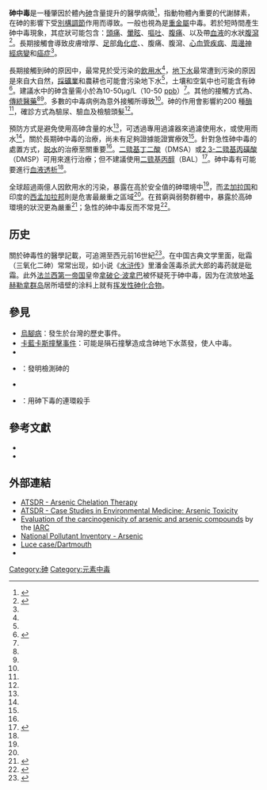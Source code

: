 {{Infobox medical condition
| name = 砷中毒<br/>Arsenic poisoning
| synonyms = Arsenic toxicity, arsenic overdose
| image = Arsenic contamination areas.jpg
| image_size = 325px
| caption = 地下水中砷含量高的地區
| field = [[毒理學|毒理學]]
| symptoms = 急性：[[嘔吐|嘔吐]]、[[腹痛|腹痛]]、水狀[[腹瀉|腹瀉]]<ref name="Rat2003" /><br/>慢性：皮膚增厚、皮膚顏色變深、癌症<ref name="Rat2003" />
| onset = 
| duration = 
| causes = [[砷|砷]]<ref name="Rat2003" />
| risks = 
| diagnosis = 驗尿、驗血及檢驗頭髮<ref name="Rat2003" />
| differential = 
| prevention = 避免使用高砷含量的水<ref name="Rat2003" />
| treatment = [[二巯基丁二酸|二巯基丁二酸]], [[2,3-二巯基丙磺酸|2,3-二巯基丙磺酸]]<ref name="An2016" />
| medication = 
| frequency = 超過二億人<ref name="EH2013" />
| deaths = 
}}
{{medical}}
<!-- 定義及症狀 -->
'''砷中毒'''是一種肇因於體內[[砷|砷]]含量提升的醫學病徵<ref name="Va2007">{{Cite journal|title=Arsenic neurotoxicity — A review|url=http://journals.sagepub.com/doi/10.1177/0960327107084539|last=Vahidnia|first=A.|last2=van der Voet|first2=G.B.|date=2007-10|journal=Human & Experimental Toxicology|issue=10|doi=10.1177/0960327107084539|volume=26|pages=823–832|language=en|issn=0960-3271|pmid=18025055|last3=de Wolff|first3=F.A.|access-date=2020-11-01|archive-date=2021-04-11|archive-url=https://web.archive.org/web/20210411001614/https://journals.sagepub.com/doi/10.1177/0960327107084539|dead-url=no}}</ref>，指動物體內重要的代謝酵素，在砷的影響下受[[別構調節|別構調節]]作用而導致。一般也視為是[[有毒重金屬|重金屬]]中毒。若於短時間產生砷中毒現象，其症狀可能包含：[[頭痛|頭痛]]、[[暈眩|暈眩]]、[[嘔吐|嘔吐]]、[[腹痛|腹痛]]、{{le|腦病變|Encephalopathy}}以及帶[[血|血液]]的水狀[[腹瀉|腹瀉]]<ref name="Rat2003">{{Cite journal|title=Acute and chronic arsenic toxicity|url=https://pmj.bmj.com/lookup/doi/10.1136/pmj.79.933.391|last=Ratnaike|first=R N|date=2003-07-01|journal=Postgraduate Medical Journal|issue=933|doi=10.1136/pmj.79.933.391|volume=79|pages=391–396|language=en|issn=0032-5473|pmc=PMC1742758|pmid=12897217}}</ref>。長期接觸會導致皮膚增厚、[[足|足]]部[[角化症|角化症]]、{{le|黑色素沉澱|Hyperpigmentation}}、腹痛、腹瀉、[[心血管疾病|心血管疾病]]、[[周邊神經病變|周邊神經病變]]和[[癌症|癌症]]<ref name="Rat2003" />。

<!-- 病因及診斷 -->
長期接觸到砷的原因中，最常見於受污染的[[飲用水|飲用水]]<ref name=EH2013/>，[[地下水|地下水]]最常遭到污染的原因是來自大自然，[[採礦|採礦業]]和農耕也可能會污染地下水<ref name="Rat2003" />，土壤和空氣中也可能含有砷<ref name="Hug2011">{{Cite journal|title=Arsenic Exposure and Toxicology: A Historical Perspective|url=https://academic.oup.com/toxsci/article/1685876/Arsenic|last=Hughes|first=Michael F.|last2=Beck|first2=Barbara D.|date=2011-10|journal=Toxicological Sciences|issue=2|doi=10.1093/toxsci/kfr184|volume=123|pages=305–332|language=en|issn=1096-6080|pmc=PMC3179678|pmid=21750349|last3=Chen|first3=Yu|last4=Lewis|first4=Ari S.|last5=Thomas|first5=David J.|access-date=2020-11-01|archive-date=2022-01-12|archive-url=https://web.archive.org/web/20220112013855/https://academic.oup.com/toxsci/article/1685876/Arsenic|dead-url=no}}</ref>。建議水中的砷含量需小於為10-50µg/L（10-50 [[ppb|ppb]]）<ref name="Rat2003" />。其他的接觸方式為{{le|有害廢棄物|toxic waste sites}}、[[傳統醫藥|傳統醫藥]]<ref name="Rat2003" /><ref name=EH2013/>。多數的中毒病例為意外接觸所導致<ref name="Rat2003" />。砷的作用會影響約200 種[[酶|酶]]<ref name="Rat2003" />，確診方式為驗尿、驗血及檢驗頭髮<ref name="Rat2003" />。

<!-- 治療 -->
預防方式是避免使用高砷含量的水<ref name="Rat2003" />，可透過專用過濾器來過濾使用水，或使用雨水<ref name="Rat2003" />，關於長期砷中毒的治療，尚未有足夠證據能證實療效<ref name="Rat2003" />。針對急性砷中毒的處置方式，[[脱水|脱水]]的治療至關重要<ref name="Va2007" />。[[二巰基丁二酸|二巰基丁二酸]]（DMSA）或[[2,3-二巰基丙磺酸|2,3-二巰基丙磺酸]]（DMSP）可用來進行治療；但不建議使用[[二巰基丙醇|二巰基丙醇]]（BAL）<ref name="An2016">{{Cite journal|title=A review of pitfalls and progress in chelation treatment of metal poisonings|url=https://linkinghub.elsevier.com/retrieve/pii/S0946672X16300311|last=Andersen|first=Ole|last2=Aaseth|first2=Jan|date=2016-12|journal=Journal of Trace Elements in Medicine and Biology|doi=10.1016/j.jtemb.2016.03.013|volume=38|pages=74–80|language=en|pmid=27150911|hdl=11250/2430866|access-date=2020-11-01|archive-date=2019-05-05|archive-url=https://web.archive.org/web/20190505191720/https://linkinghub.elsevier.com/retrieve/pii/S0946672X16300311|dead-url=no}}</ref>。砷中毒有可能要進行[[血液透析|血液透析]]<ref name="Va2007" />。

<!-- 歷史和文化 -->
全球超過兩億人因飲用水的污染，暴露在高於安全值的砷環境中<ref name=EH2013/>，而[[孟加拉国|孟加拉国]]和印度的[[西孟加拉邦|西孟加拉邦]]則是危害最嚴重之區域<ref name=EH2013/>。在貧窮與弱勢群體中，暴露於高砷環境的狀況更為嚴重<ref>{{Cite journal|title=Systematic review of differential inorganic arsenic exposure in minority, low-income, and indigenous populations in the United States|url=https://linkinghub.elsevier.com/retrieve/pii/S0160412016300113|last=Joca|first=Lauren|last2=Sacks|first2=Jason D.|date=2016-07|journal=Environment International|doi=10.1016/j.envint.2016.01.011|volume=92-93|pages=707–715|language=en|pmid=26896853|last3=Moore|first3=Danielle|last4=Lee|first4=Janice S.|last5=Sams|first5=Reeder|last6=Cowden|first6=John|access-date=2020-11-01|archive-date=2020-08-18|archive-url=https://web.archive.org/web/20200818030124/https://linkinghub.elsevier.com/retrieve/pii/S0160412016300113|dead-url=no}}</ref>；急性的砷中毒反而不常見<ref name="EH2013">{{Cite journal|title=The Broad Scope of Health Effects from Chronic Arsenic Exposure: Update on a Worldwide Public Health Problem|url=https://ehp.niehs.nih.gov/doi/10.1289/ehp.1205875|last=Naujokas|first=Marisa F.|last2=Anderson|first2=Beth|date=2013-03|journal=Environmental Health Perspectives|issue=3|doi=10.1289/ehp.1205875|volume=121|pages=295–302|language=en|issn=0091-6765|pmc=PMC3621177|pmid=23458756|last3=Ahsan|first3=Habibul|last4=Aposhian|first4=H. Vasken|last5=Graziano|first5=Joseph H.|last6=Thompson|first6=Claudia|last7=Suk|first7=William A.|access-date=2020-11-01|archive-date=2021-03-22|archive-url=https://web.archive.org/web/20210322205246/https://ehp.niehs.nih.gov/doi/10.1289/ehp.1205875|dead-url=no}}</ref>。

== 历史 ==
關於砷毒性的醫學記載，可追溯至西元前16世紀{{le|埃伯斯氏古醫籍|Ebers papyrus}}<ref>{{Cite book|title=Care and Conservation of Geological Material|url=https://books.google.com/books?id=kTz_AQAAQBAJ&pg=PA135|publisher=Routledge|date=2013-11-05|isbn=978-1-135-38521-7|language=en|first=Frank|last=Howie|page=135|access-date=2019-02-18|archive-date=2019-06-12|archive-url=https://web.archive.org/web/20190612014701/https://books.google.com/books?id=kTz_AQAAQBAJ&pg=PA135|dead-url=no}}</ref>。在中国古典文学里面，砒霜（三氧化二砷）常常出现，如小说《[[水浒传|水浒传]]》里潘金莲毒杀武大郎的毒药就是砒霜。此外[[法兰西第一帝国|法兰西第一帝国]]皇帝[[拿破仑·波拿巴|拿破仑·波拿巴]]被怀疑死于砷中毒，因为在流放地[[圣赫勒拿|圣赫勒拿群岛]]居所墙壁的涂料上就有[[挥发性|挥发性]][[砷化合物|砷化合物]]。

==參見==
* [[烏腳病|烏腳病]]：發生於台灣的歷史事件。
* [[卡藍卡斯撞擊事件|卡藍卡斯撞擊事件]]：可能是隕石撞擊造成含砷地下水蒸發，使人中毒。
* {{le|地下水的砷污染|Arsenic contamination of groundwater}}
* {{le|詹姆斯·馬許|James Marsh (chemist)}}：發明檢測砷的{{le|馬許試砷法|Marsh test}}
* {{le|土呂久砷公害|Toroku arsenic disease}}
* {{le|瑪莉·安·柯頓|Mary Ann Cotton}}：用砷下毒的連環殺手

== 參考文獻 ==
{{reflist}}
*{{Cite book|title=Science against crime|url=https://www.worldcat.org/title/science-against-crime/oclc/496880|publisher=Doubleday|date=1972|location=Garden City, N.Y.|isbn=978-0-385-09249-4|oclc=496880|language=en|first=Stuart S|last=Kind|first2=Michael|last2=Overman|access-date=2020-11-01|archive-date=2022-01-12|archive-url=https://web.archive.org/web/20220112021023/https://www.worldcat.org/title/science-against-crime/oclc/496880|dead-url=no}}
*{{Cite journal|title=Diagnosis of arsenicosis|url=https://pubmed.ncbi.nlm.nih.gov/12635831|last=Saha|first=Kshitish Chandra|date=2003-01|journal=Journal of Environmental Science and Health. Part A, Toxic/Hazardous Substances & Environmental Engineering|issue=1|doi=10.1081/ese-120016893|volume=38|pages=255–272|issn=1093-4529|pmid=12635831|access-date=2020-11-01|archive-date=2022-01-12|archive-url=https://web.archive.org/web/20220112015531/https://pubmed.ncbi.nlm.nih.gov/12635831/|dead-url=no}}

== 外部連結 ==
* [http://www.atsdr.cdc.gov/csem/arsenic/treatment_management.html ATSDR - Arsenic Chelation Therapy] {{Wayback|url=http://www.atsdr.cdc.gov/csem/arsenic/treatment_management.html |date=20071211183110 }}
* [http://www.atsdr.cdc.gov/csem/arsenic/ ATSDR - Case Studies in Environmental Medicine: Arsenic Toxicity] {{Wayback|url=http://www.atsdr.cdc.gov/csem/arsenic/ |date=20090730170038 }}
* [https://web.archive.org/web/20051013001350/http://www-cie.iarc.fr/htdocs/monographs/vol23/arsenic.html Evaluation of the carcinogenicity of arsenic and arsenic compounds] by the [[國際癌症研究機構|IARC]]
* [https://web.archive.org/web/20090710183915/http://www.npi.gov.au/database/substance-info/profiles/11.html National Pollutant Inventory - Arsenic]
* [https://web.archive.org/web/20080106105853/http://www.dartmouth.edu/~toxmetal/TXSHas.shtml Luce case/Dartmouth]
* {{DMOZ|Science/Environment/Environmental_Health/Toxic_Substances/Arsenic/}}
{{Medical condition classification and resources
 | DiseasesDB =
 | ICD10 = {{ICD10|T|57|0|t|51}}, {{ICD10|X48}}, {{ICD10|X68}}, {{ICD10|Y18}}
 | ICD9 = {{ICD9|985.1}}
 | ICDO =
 | OMIM =
 | MedlinePlus =
 | eMedicineSubj = emerg
 | eMedicineTopic = 42
 | MeshID = D020261
}}

{{中毒和毒性}}
[[Category:砷|Category:砷]]
[[Category:元素中毒|Category:元素中毒]]